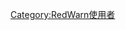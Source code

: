 
{{Userbox-2|border-c=|border-s=1|id1-c=Red|id1-s=12|id1-fc=red|id2-c=yellow|id2-s=15|id2-fc=|info-c=orange|info-s=8|info-fc=|id1=[[File:Police man Twinkle Head.svg|50px]]|id2=<big><span style="font-family:'Roboto',sans-serif;font-weight:300;text-shadow: 2px 2px 10px black;"><span style="color:red;">R</span>W</span></big>|info=这名用户同时使用[[WP:RedWarn|RedWarn]]和[[WP:TW|Twinkle]]！}}[[Category:RedWarn使用者]]